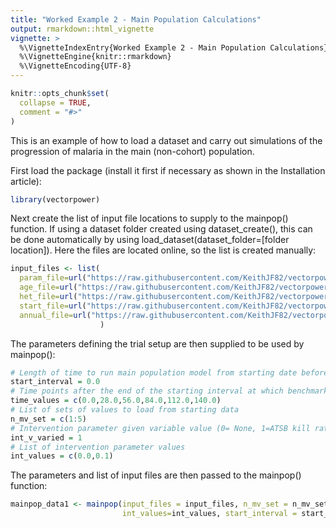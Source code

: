 ```yaml
---
title: "Worked Example 2 - Main Population Calculations"
output: rmarkdown::html_vignette
vignette: >
  %\VignetteIndexEntry{Worked Example 2 - Main Population Calculations}
  %\VignetteEngine{knitr::rmarkdown}
  %\VignetteEncoding{UTF-8}
---
```


```r
knitr::opts_chunk$set(
  collapse = TRUE,
  comment = "#>"
)
```

This is an example of how to load a dataset and carry out simulations of the progression of malaria in the main (non-cohort) population.

First load the package (install it first if necessary as shown in the Installation article):

```r
library(vectorpower)
```

Next create the list of input file locations to supply to the mainpop() function. If using a dataset folder created using dataset_create(), this can be done automatically by using load_dataset(dataset_folder=[folder location]). Here the files are located online, so the list is created manually:

```r
input_files <- list(
  param_file=url("https://raw.githubusercontent.com/KeithJF82/vectorpower/master/inst/extdata/param_examples/model_parameters_const.txt"),
  age_file=url("https://raw.githubusercontent.com/KeithJF82/vectorpower/master/inst/extdata/param_examples/age_data_145.txt"),
  het_file=url("https://raw.githubusercontent.com/KeithJF82/vectorpower/master/inst/extdata/param_examples/het_data_9.txt"),
  start_file=url("https://raw.githubusercontent.com/KeithJF82/vectorpower/master/inst/extdata/param_examples/start_data_example.txt"),
  annual_file=url("https://raw.githubusercontent.com/KeithJF82/vectorpower/master/inst/extdata/param_examples/annual_data_example.txt")
                    )
```

The parameters defining the trial setup are then supplied to be used by mainpop():

```r
# Length of time to run main population model from starting date before intervention begins
start_interval = 0.0  
# Time points after the end of the starting interval at which benchmark data should be output
time_values = c(0.0,28.0,56.0,84.0,112.0,140.0) 
# List of sets of values to load from starting data
n_mv_set = c(1:5) 
# Intervention parameter given variable value (0= None, 1=ATSB kill rate, 2=bednet coverage, 3=IRS coverage)
int_v_varied = 1 
# List of intervention parameter values
int_values = c(0.0,0.1) 
```

The parameters and list of input files are then passed to the mainpop() function:


```r
mainpop_data1 <- mainpop(input_files = input_files, n_mv_set = n_mv_set, int_v_varied = int_v_varied, 
                         int_values=int_values, start_interval = start_interval, time_values=time_values)
```


